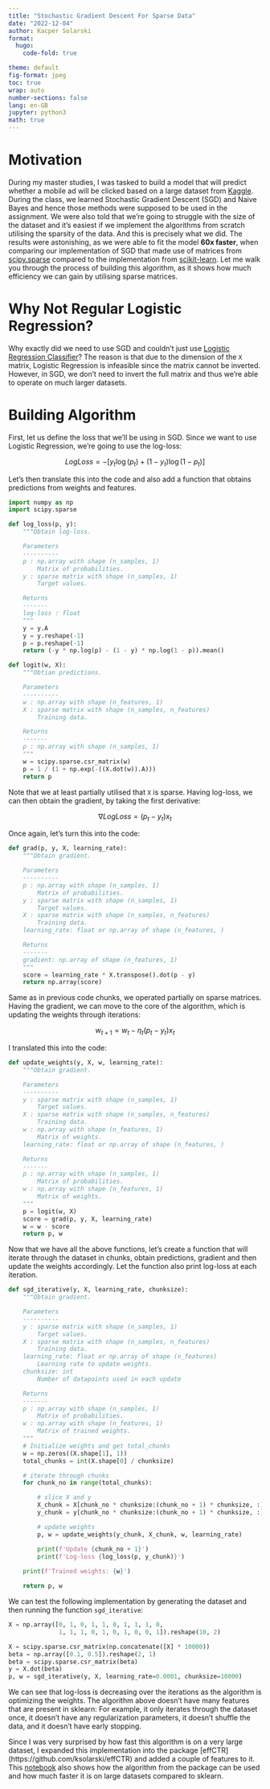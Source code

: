 ```yaml
---
title: "Stochastic Gradient Descent For Sparse Data"
date: "2022-12-04"
author: Kacper Solarski
format: 
  hugo:
    code-fold: true

theme: default
fig-format: jpeg
toc: true
wrap: auto
number-sections: false
lang: en-GB
jupyter: python3
math: true
---
```


# Motivation

During my master studies, I was tasked to build a model that will predict whether a mobile ad will be clicked based on a large dataset from [Kaggle](https://www.kaggle.com/competitions/avazu-ctr-prediction/data). During the class, we learned Stochastic Gradient Descent (SGD) and Naive Bayes and hence those methods were supposed to be used in the assignment. We were also told that we're going to struggle with the size of the dataset and it's easiest if we implement the algorithms from scratch utilising the sparsity of the data. And this is precisely what we did. The results were astonishing, as we were able to fit the model **60x faster**, when comparing our implementation of SGD that made use of matrices from [scipy.sparse](https://docs.scipy.org/doc/scipy/reference/sparse.html) compared to the implementation from [scikit-learn](https://scikit-learn.org/stable/modules/sgd.html). Let me walk you through the process of building this algorithm, as it shows how much efficiency we can gain by utilising sparse matrices.

# Why Not Regular Logistic Regression?

Why exactly did we need to use SGD and couldn't just use [Logistic Regression Classifier](https://scikit-learn.org/stable/modules/generated/sklearn.linear_model.LogisticRegression.html)? The reason is that due to the dimension of the `X` matrix, Logistic Regression is infeasible since the matrix cannot be inverted. However, in SGD, we don't need to invert the full matrix and thus we're able to operate on much larger datasets.

# Building Algorithm

First, let us define the loss that we'll be using in SGD. Since we want to use Logistic Regression, we're going to use the log-loss:

$$
\begin{equation}
Log Loss =-\left[y_{t} \log \left(p_{t}\right)+\left(1-y_{t}\right) \log \left(1-p_{t}\right)\right]
\end{equation}
$$

Let's then translate this into the code and also add a function that obtains predictions from weights and features.
```python
import numpy as np
import scipy.sparse

def log_loss(p, y):
    """Obtain log-loss.

    Parameters
    ----------
    p : np.array with shape (n_samples, 1)
        Matrix of probabilities.
    y : sparse matrix with shape (n_samples, 1)
        Target values.

    Returns
    -------
    log-loss : float
    """
    y = y.A
    y = y.reshape(-1)
    p = p.reshape(-1)
    return (-y * np.log(p) - (1 - y) * np.log(1 - p)).mean()

def logit(w, X):
    """Obtian predictions.

    Parameters
    ----------
    w : np.array with shape (n_features, 1)
    X : sparse matrix with shape (n_samples, n_features)
        Training data.

    Returns
    -------
    p : np.array with shape (n_samples, 1)
    """
    w = scipy.sparse.csr_matrix(w)
    p = 1 / (1 + np.exp(-((X.dot(w)).A)))
    return p
```

Note that we at least partially utilised that `X` is sparse. Having log-loss, we can then obtain the gradient, by taking the first derivative:

$$
\begin{equation}
\nabla Log Loss=\left(p_{t}-y_{t}\right) x_{t}
\end{equation}
$$

Once again, let's turn this into the code:

```python
def grad(p, y, X, learning_rate):
    """Obtain gradient.

    Parameters
    ----------
    p : np.array with shape (n_samples, 1)
        Matrix of probabilities.
    y : sparse matrix with shape (n_samples, 1)
        Target values.
    X : sparse matrix with shape (n_samples, n_features)
        Training data.
    learning_rate: float or np.array of shape (n_features, )

    Returns
    -------
    gradient: np.array of shape (n_features, 1)
    """
    score = learning_rate * X.transpose().dot(p - y)
    return np.array(score)
```

Same as in previous code chunks, we operated partially on sparse matrices. Having the gradient, we can move to the core of the algorithm, which is updating the weights through iterations:

$$
\begin{equation}
w_{t+1} = w_{t}-\eta_{t}\left(p_{t}-y_{t}\right) x_{t}
\end{equation}
$$

I translated this into the code:

```python
def update_weights(y, X, w, learning_rate):
    """Obtain gradient.

    Parameters
    ----------
    y : sparse matrix with shape (n_samples, 1)
        Target values.
    X : sparse matrix with shape (n_samples, n_features)
        Training data.
    w : np.array with shape (n_features, 1)
        Matrix of weights.
    learning_rate: float or np.array of shape (n_features, )

    Returns
    -------
    p : np.array with shape (n_samples, 1)
        Matrix of probabilities.
    w : np.array with shape (n_features, 1)
        Matrix of weights.
    """
    p = logit(w, X)
    score = grad(p, y, X, learning_rate)
    w = w - score
    return p, w
```

Now that we have all the above functions, let's create a function that will iterate through the dataset in chunks, obtain predictions, gradient and then update the weights accordingly. Let the function also print log-loss at each iteration.

```python
def sgd_iterative(y, X, learning_rate, chunksize):
    """Obtain gradient.

    Parameters
    ----------
    y : sparse matrix with shape (n_samples, 1)
        Target values.
    X : sparse matrix with shape (n_samples, n_features)
        Training data.
    learning_rate: float or np.array of shape (n_features)
        Learning rate to update weights.
    chunksize: int
        Number of datapoints used in each update

    Returns
    -------
    p : np.array with shape (n_samples, 1)
        Matrix of probabilities.
    w : np.array with shape (n_features, 1)
        Matrix of trained weights.
    """
    # Initialize weights and get total_chunks
    w = np.zeros((X.shape[1], 1))
    total_chunks = int(X.shape[0] / chunksize)

    # iterate through chunks
    for chunk_no in range(total_chunks):

        # slice X and y
        X_chunk = X[chunk_no * chunksize:(chunk_no + 1) * chunksize, :]
        y_chunk = y[chunk_no * chunksize:(chunk_no + 1) * chunksize, :]

        # update weights
        p, w = update_weights(y_chunk, X_chunk, w, learning_rate)

        print(f'Update {chunk_no + 1}')
        print(f'Log-loss {log_loss(p, y_chunk)}')
    
    print(f'Trained weights: {w}')

    return p, w
```

We can test the following implementation by generating the dataset and then running the function `sgd_iterative`:

```python
X = np.array([0, 1, 0, 1, 1, 0, 1, 1, 1, 0,
              1, 1, 1, 0, 1, 0, 1, 0, 0, 1]).reshape(10, 2)

X = scipy.sparse.csr_matrix(np.concatenate([X] * 10000))
beta = np.array([0.1, 0.5]).reshape(2, 1)
beta = scipy.sparse.csr_matrix(beta)
y = X.dot(beta)
p, w = sgd_iterative(y, X, learning_rate=0.0001, chunksize=10000)
```

We can see that log-loss is decreasing over the iterations as the algorithm is optimizing the weights. The algorithm above doesn't have many features that are present in sklearn: For example, it only iterates through the dataset once, it doesn't have any regularization parameters, it doesn't shuffle the data, and it doesn't have early stopping.

Since I was very surprised by how fast this algorithm is on a very large dataset, I expanded this implementation into the package [effCTR] (https://github.com/ksolarski/effCTR) and added a couple of features to it. This [notebook](https://github.com/ksolarski/effCTR/blob/main/notebooks/demo.ipynb) also shows how the algorithm from the package can be used and how much faster it is on large datasets compared to sklearn.